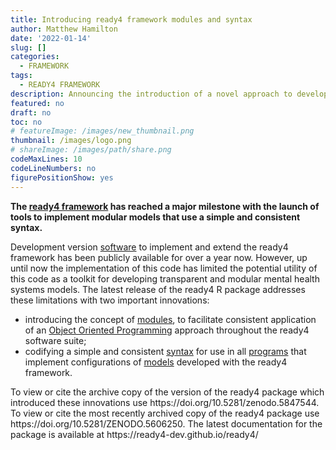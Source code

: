 ```yaml
---
title: Introducing ready4 framework modules and syntax
author: Matthew Hamilton
date: '2022-01-14'
slug: []
categories:
  - FRAMEWORK
tags:
  - READY4 FRAMEWORK
description: Announcing the introduction of a novel approach to developing modular models with a simple, consistent syntax.
featured: no
draft: no
toc: no
# featureImage: /images/new_thumbnail.png
thumbnail: /images/logo.png
# shareImage: /images/path/share.png
codeMaxLines: 10
codeLineNumbers: no
figurePositionShow: yes
---
```


**The [ready4 framework](../../../framework/) has reached a major milestone with the launch of tools to implement modular models that use a simple and consistent syntax.**

Development version [software](../../../publications_ov/software/) to implement and extend the ready4 framework has been publicly available for over a year now. However, up until now the implementation of this code has limited the potential utility of this code as a toolkit for developing transparent and modular mental health systems models. The latest release of the ready4 R package addresses these limitations with two important innovations:

- introducing the concept of [modules](../../../project/a_ready4-project/modules/), to facilitate consistent application of an [Object Oriented Programming](https://ready4-dev.github.io/ready4/articles/V_03.html) approach throughout the ready4 software suite;
- codifying a simple and consistent [syntax](../../../project/a_ready4-project/syntax/) for use in all [programs](../../../publications/programs/) that implement configurations of [models](../../../models/) developed with the ready4 framework.

To view or cite the archive copy of the version of the ready4 package which introduced these innovations use https://doi.org/10.5281/zenodo.5847544. To view or cite the most recently archived copy of the ready4 package use https://doi.org/10.5281/ZENODO.5606250. The latest documentation for the package is available at https://ready4-dev.github.io/ready4/ 
